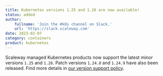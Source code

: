 ```yaml
---
title: Kubernetes versions 1.25 and 1.26 are now available!
status: added
author:
    fullname: 'Join the #k8s channel on Slack.'
    url: 'https://slack.scaleway.com'
date: 2023-02-07
category: containers
product: kubernetes
---
```


Scaleway managed Kubernetes products now support the latest minor versions `1.25` and `1.26`.
Patch versions `1.24.8` and `1.24.9` have also been released.
Find more details in [our version support policy](/containers/kubernetes/reference-content/version-support-policy/).

